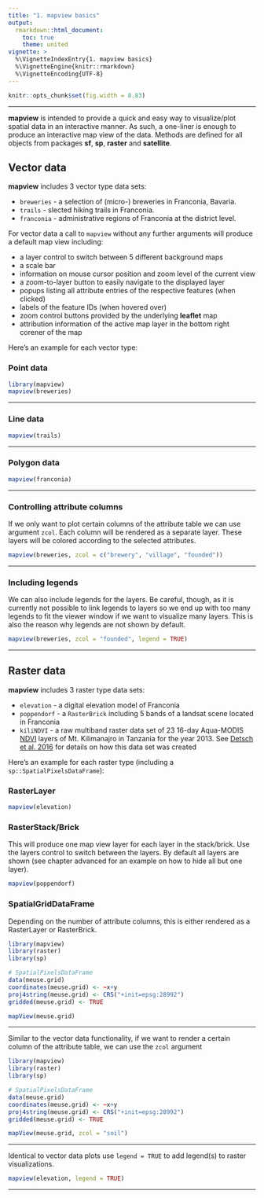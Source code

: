 ```yaml
---
title: "1. mapview basics"
output:
  rmarkdown::html_document:
    toc: true
    theme: united
vignette: >
  %\VignetteIndexEntry{1. mapview basics}
  %\VignetteEngine{knitr::rmarkdown}
  %\VignetteEncoding{UTF-8}
---
```


```r
knitr::opts_chunk$set(fig.width = 8.83)
```
------

**mapview** is intended to provide a quick and easy way to visualize/plot spatial data in an interactive manner. As such, a one-liner is enough to produce an interactive map view of the data. Methods are defined for all objects from packages **sf**, **sp**, **raster** and **satellite**.

## Vector data

**mapview** includes 3 vector type data sets: 

* `breweries` - a selection of (micro-) breweries in Franconia, Bavaria.
* `trails` - slected hiking trails in Franconia.
* `franconia` - administrative regions of Franconia at the district level.


For vector data a call to `mapview` without any further arguments will produce a default map view including:

* a layer control to switch between 5 different background maps
* a scale bar
* information on mouse cursor position and zoom level of the current view
* a zoom-to-layer button to easily navigate to the displayed layer
* popups listing all attribute entries of the respective features (when clicked)
* labels of the feature IDs (when hovered over)
* zoom control buttons provided by the underlying **leaflet** map
* attribution information of the active map layer in the bottom right corener of the map

Here's an example for each vector type:

### Point data

```r
library(mapview)
mapview(breweries)
```

------

### Line data

```r
mapview(trails)
```

------

### Polygon data

```r
mapview(franconia)
```

------

### Controlling attribute columns

If we only want to plot certain columns of the attribute table we can use argument `zcol`. Each column will be rendered as a separate layer. These layers will be colored according to the selected attributes.

```r
mapview(breweries, zcol = c("brewery", "village", "founded"))
```

------

### Including legends

We can also include legends for the layers. Be careful, though, as it is currently not possible to link legends to layers so we end up with too many legends to fit the viewer window if we want to visualize many layers. This is also the reason why legends are not shown by default.

```r
mapview(breweries, zcol = "founded", legend = TRUE)
```

------

## Raster data

**mapview** includes 3 raster type data sets: 

* `elevation` - a digital elevation model of Franconia
* `poppendorf` - a `RasterBrick` including 5 bands of a landsat scene located in Franconia
* `kiliNDVI` - a raw multiband raster data set of 23 16-day Aqua-MODIS [NDVI](https://en.wikipedia.org/wiki/Normalized_Difference_Vegetation_Index) layers of Mt. Kilimanajro in Tanzania for the year 2013. See [Detsch et al. 2016](http://www.sciencedirect.com/science/article/pii/S0034425716301006) for details on how this data set was created

Here's an example for each raster type (including a `sp::SpatialPixelsDataFrame`):

### RasterLayer

```r
mapview(elevation)
```

### RasterStack/Brick

This will produce one map view layer for each layer in the stack/brick. Use the layers control to switch between the layers. By default all layers are shown (see chapter advanced for an example on how to hide all but one layer).

```r
mapview(poppendorf)
```

### SpatialGridDataFrame

Depending on the number of attribute columns, this is either rendered as a RasterLayer or RasterBrick.

```r
library(mapview)
library(raster)
library(sp)

# SpatialPixelsDataFrame
data(meuse.grid)
coordinates(meuse.grid) <- ~x+y
proj4string(meuse.grid) <- CRS("+init=epsg:28992")
gridded(meuse.grid) <- TRUE

mapView(meuse.grid)
```

------

Similar to the vector data functionality, if we want to render a certain column of the attribute table, we can use the `zcol` argument

```r
library(mapview)
library(raster)
library(sp)

# SpatialPixelsDataFrame
data(meuse.grid)
coordinates(meuse.grid) <- ~x+y
proj4string(meuse.grid) <- CRS("+init=epsg:28992")
gridded(meuse.grid) <- TRUE

mapView(meuse.grid, zcol = "soil")
```

------

Identical to vector data plots use `legend = TRUE` to add legend(s) to raster visualizations.

```r
mapview(elevation, legend = TRUE)
```

------
